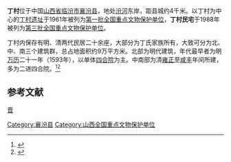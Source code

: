 {{Expand|time=2013-02-15T03:51:23+00:00 }}
{{coord|35|50|28|N|111|24|48|E|display=title|scale:10000}}
{{文物保护单位
| 级别 = 全国
| 名称 = 丁村民宅
| 图片 = 
| 所在 = [[山西省|山西省]][[襄汾县|襄汾县]]
| 分类 = 古建筑
| 时代 = 明、清
| 编号 = [[第三批全国重点文物保护单位|第三批]]第87项
| 登录 = 1988年1月13日
}}

'''丁村'''位于中国[[山西省|山西省]][[临汾市|临汾市]][[襄汾县|襄汾县]]，地处[[汾河|汾河]]东岸，距县城约4千米。以丁村为中心的[[丁村遗址|丁村遗址]]于1961年被列为[[第一批全国重点文物保护单位|第一批全国重点文物保护单位]]，'''丁村民宅'''于1988年被列为[[第三批全国重点文物保护单位|第三批全国重点文物保护单位]]。

丁村内保存有明、清两代民居二十余座，大部分为丁氏家族所有，大致可分为北、中、南三个建筑群，总占地面积约9万平方米。北部为明代建筑，年代最早者为明[[万历|万历]]二十一年（1593年），以单体[[四合院|四合院]]为主。中南部为清[[雍正|雍正]]至[[咸丰|咸丰]]年间所建，多为二进四合院。<ref>{{Cite book |title=全国重点文物保护单位·第一至第五批·第Ⅰ卷 |publisher=文物出版社 |year=2004 |isbn=7-5010-1525-2 |pages=330}}</ref><ref>{{Cite book |author=李秋香 |title=丁村 |publisher=清华大学出版社 |year=2007 |isbn=9787302150220 |pages= }}</ref>

==参考文献==
{{reflist}}

{{山西全国重点文物保护单位}}
{{中国历史文化名村}}
[[category:中国历史文化名村|晋]]
{{DEFAULTSORT:Ding}}
[[Category:襄汾县|Category:襄汾县]]
[[Category:山西全国重点文物保护单位|Category:山西全国重点文物保护单位]]
{{Culture-stub}}